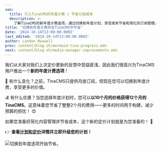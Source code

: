 ```yaml
---
seo:
  title: 引入TinaCMS的年度计费 | 节省订阅成本
  description: >-
    了解TinaCMS的新年度计费选项。通过切换到年度计划，享受成本节省和简化的订阅管理。
title: "切换到年度计费并在TinaCMS中节省"
date: '2024-10-14T13:00:00.000Z'
last_edited: '2024-10-14T13:00:00.000Z'
author: Landon Maxwell
prev: content/blog-zh/mermaid-tina-progress.mdx
next: content/blog-zh/media-manager-improvements.mdx
---
```


我们从大家对我们上次定价更新的反馈中受益匪浅，因此我们很高兴为TinaCMS用户推出一个**新的年度计费选项**！

📅 有什么变化？之前，TinaCMS只提供月度订阅，但现在您可以切换到年度计费，享受更多的价值。

💰 有什么优惠？当您选择年度计划时，您可以**以10个月的价格获得12个月的TinaCMS**。这意味着您节省了整整2个月的费用——更多的时间用于构建，减少预算的担忧！ 😍

如果您准备好简化内容管理并节省成本，这个新的定价计划就是为您准备的！ 🙌

👉 **查看[计划和定价](https://tina.io/pricing/)详情并立即升级您的计划！** 

![](/img/blog/annual-billing/annual-billing-blog.png "切换到年度选项开始节省。")